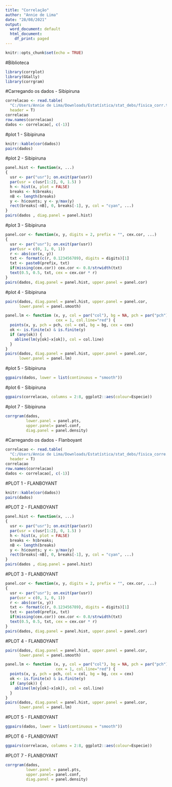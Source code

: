 ---
title: "Correlação"
author: "Annie de Lima"
date: "28/08/2021"
output:
  word_document: default
  html_document:
    df_print: paged
---

```{r setup, include=FALSE}
knitr::opts_chunk$set(echo = TRUE)
```

#Biblioteca
```{r}
library(corrplot)
library(GGally)
library(corrgram)
```

#Carregando os dados - Sibipiruna
```{r}
correlacao <- read.table(
  "C:/Users/Annie de Lima/Downloads/Estatística/stat_debs/fisica_corr.txt",
  header = T)
correlacao
row.names(correlacao)
dados <- correlacao[, c(-1)]
```

#plot 1 - Sibipiruna
```{r}
knitr::kable(cor(dados))
pairs(dados)
```

#plot 2 - Sibipiruna
```{r}
panel.hist <- function(x, ...)
{
  usr <- par("usr"); on.exit(par(usr))
  par(usr = c(usr[1:2], 0, 1.5) )
  h <- hist(x, plot = FALSE)
  breaks <- h$breaks; 
  nB <- length(breaks)
  y <- h$counts; y <- y/max(y)
  rect(breaks[-nB], 0, breaks[-1], y, col = "cyan", ...)
}
pairs(dados , diag.panel = panel.hist)
```

#plot 3 - Sibipiruna
```{r}
panel.cor <- function(x, y, digits = 2, prefix = "", cex.cor, ...)
{
  usr <- par("usr"); on.exit(par(usr))
  par(usr = c(0, 1, 0, 1))
  r <- abs(cor(x, y))
  txt <- format(c(r, 0.123456789), digits = digits)[1]
  txt <- paste0(prefix, txt)
  if(missing(cex.cor)) cex.cor <- 0.8/strwidth(txt)
  text(0.5, 0.5, txt, cex = cex.cor * r)
}
pairs(dados, diag.panel = panel.hist, upper.panel = panel.cor)
```

#plot 4 - Sibipiruna
```{r}
pairs(dados, diag.panel = panel.hist, upper.panel = panel.cor,
      lower.panel = panel.smooth)

panel.lm <- function (x, y, col = par("col"), bg = NA, pch = par("pch"), 
                      cex = 1, col.line="red") {
  points(x, y, pch = pch, col = col, bg = bg, cex = cex)
  ok <- is.finite(x) & is.finite(y)
  if (any(ok)) {
    abline(lm(y[ok]~x[ok]), col = col.line)
  }
}
pairs(dados, diag.panel = panel.hist, upper.panel = panel.cor,
      lower.panel = panel.lm)
```

#plot 5 - Sibipiruna
```{r}
ggpairs(dados, lower = list(continuous = "smooth"))

```

#plot 6 - Sibipiruna
```{r}
ggpairs(correlacao, columns = 2:8, ggplot2::aes(colour=Especie))
```

#plot 7 - Sibipiruna
```{r}
corrgram(dados, 
         lower.panel = panel.pts, 
         upper.panel= panel.conf, 
         diag.panel = panel.density)
```




#Carregando os dados - Flanboyant
```{r}
correlacao <- read.table(
  "C:/Users/Annie de Lima/Downloads/Estatística/stat_debs/fisica_corre.txt",
  header = T)
correlacao
row.names(correlacao)
dados <- correlacao[, c(-1)]
```

#PLOT 1 - FLANBOYANT
```{r}
knitr::kable(cor(dados))
pairs(dados)
```

#PLOT 2 - FLANBOYANT
```{r}
panel.hist <- function(x, ...)
{
  usr <- par("usr"); on.exit(par(usr))
  par(usr = c(usr[1:2], 0, 1.5) )
  h <- hist(x, plot = FALSE)
  breaks <- h$breaks; 
  nB <- length(breaks)
  y <- h$counts; y <- y/max(y)
  rect(breaks[-nB], 0, breaks[-1], y, col = "cyan", ...)
}
pairs(dados , diag.panel = panel.hist)
```

#PLOT 3 - FLANBOYANT
```{r}
panel.cor <- function(x, y, digits = 2, prefix = "", cex.cor, ...)
{
  usr <- par("usr"); on.exit(par(usr))
  par(usr = c(0, 1, 0, 1))
  r <- abs(cor(x, y))
  txt <- format(c(r, 0.123456789), digits = digits)[1]
  txt <- paste0(prefix, txt)
  if(missing(cex.cor)) cex.cor <- 0.8/strwidth(txt)
  text(0.5, 0.5, txt, cex = cex.cor * r)
}
pairs(dados, diag.panel = panel.hist, upper.panel = panel.cor)
```

#PLOT 4 - FLANBOYANT
```{r}
pairs(dados, diag.panel = panel.hist, upper.panel = panel.cor,
      lower.panel = panel.smooth)

panel.lm <- function (x, y, col = par("col"), bg = NA, pch = par("pch"), 
                      cex = 1, col.line="red") {
  points(x, y, pch = pch, col = col, bg = bg, cex = cex)
  ok <- is.finite(x) & is.finite(y)
  if (any(ok)) {
    abline(lm(y[ok]~x[ok]), col = col.line)
  }
}
pairs(dados, diag.panel = panel.hist, upper.panel = panel.cor,
      lower.panel = panel.lm)
```

#PLOT 5 - FLANBOYANT
```{r}
ggpairs(dados, lower = list(continuous = "smooth"))
```

#PLOT 6 - FLANBOYANT
```{r}
ggpairs(correlacao, columns = 2:8, ggplot2::aes(colour=Especie))
```

#PLOT 7 - FLANBOYANT
```{r}
corrgram(dados, 
         lower.panel = panel.pts, 
         upper.panel= panel.conf, 
         diag.panel = panel.density)
```

